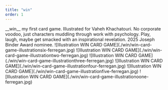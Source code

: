 ```yaml
---
title: "win"
order: 1
---
```


<Description>
__win__ my first card game. Illustrated for Vaheh Khachatouri. No corporate voodoo, just characters muddling through work with psychology. Play, laugh, maybe get smacked with an inspirational revelation. 2025 Joseph Binder Award nominee.
</Description>

<Illustrations>
    ![Illustration WIN CARD GAME](./win/win-card-game-illustrationsix-ferregan.jpg)
    ![Illustration WIN CARD GAME](./win/win-card-game-illustrationtwo-ferregan.jpg)
    ![Illustration WIN CARD GAME](./win/win-card-game-illustrationthree-ferregan.jpg)
    ![Illustration WIN CARD GAME](./win/win-card-game-illustrationfour-ferregan.jpg)
    ![Illustration WIN CARD GAME](./win/win-card-game-illustrationfive-ferregan.jpg)
    ![Illustration WIN CARD GAME](./win/win-card-game-illustrationoone-ferregan.jpg)
</Illustrations>